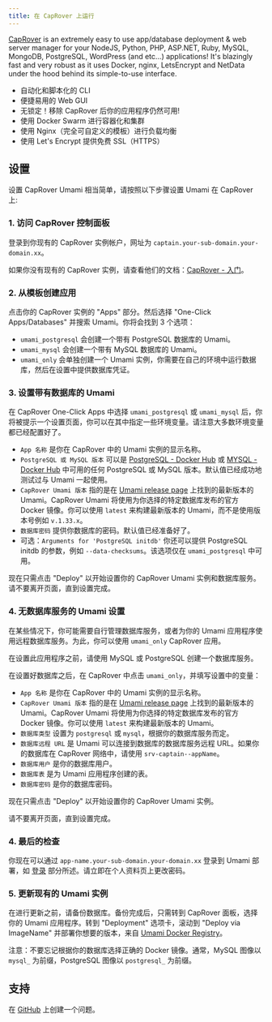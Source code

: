 ```yaml
---
title: 在 CapRover 上运行
---
```


[CapRover](https://caprover.com) is an extremely easy to use app/database deployment & web server manager for your NodeJS, Python, PHP, ASP.NET, Ruby, MySQL, MongoDB, PostgreSQL, WordPress (and etc...) applications!
It's blazingly fast and very robust as it uses Docker, nginx, LetsEncrypt and NetData under the hood behind its simple-to-use interface.

- 自动化和脚本化的 CLI
- 便捷易用的 Web GUI
- 无锁定！移除 CapRover 后你的应用程序仍然可用!
- 使用 Docker Swarm 进行容器化和集群
- 使用 Nginx（完全可自定义的模板）进行负载均衡
- 使用 Let's Encrypt 提供免费 SSL（HTTPS）

## 设置

设置 CapRover Umami 相当简单，请按照以下步骤设置 Umami 在 CapRover 上:

### 1. 访问 CapRover 控制面板

登录到你现有的 CapRover 实例帐户，网址为 `captain.your-sub-domain.your-domain.xx`。

如果你没有现有的 CapRover 实例，请查看他们的文档：[CapRover - 入门](https://caprover.com/docs/get-started.html)。

### 2. 从模板创建应用

点击你的 CapRover 实例的 "Apps" 部分。然后选择 "One-Click Apps/Databases" 并搜索 Umami。你将会找到 3 个选项：

- `umami_postgresql` 会创建一个带有 PostgreSQL 数据库的 Umami。
- `umami_mysql` 会创建一个带有 MySQL 数据库的 Umami。
- `umami_only` 会单独创建一个 Umami 实例，你需要在自己的环境中运行数据库，然后在设置中提供数据库凭证。

### 3. 设置带有数据库的 Umami

在 CapRover One-Click Apps 中选择 `umami_postgresql` 或 `umami_mysql` 后，你将被提示一个设置页面，你可以在其中指定一些环境变量。请注意大多数环境变量都已经配置好了。

- `App 名称` 是你在 CapRover 中的 Umami 实例的显示名称。
- `PostgreSQL 或 MySQL 版本` 可以是 [PostgreSQL - Docker Hub](https://hub.docker.com/_/postgres) 或 [MYSQL - Docker Hub](https://hub.docker.com/_/mysql) 中可用的任何 PostgreSQL 或 MySQL 版本。默认值已经成功地测试过与 Umami 一起使用。
- `CapRover Umami 版本` 指的是在 [Umami release page](https://github.com/umami-software/umami/releases) 上找到的最新版本的 Umami。CapRover Umami 将使用为你选择的特定数据库发布的官方 Docker 镜像。你可以使用 `latest` 来构建最新版本的 Umami，而不是使用版本号例如 `v.1.33.x`。
- `数据库密码` 提供你数据库的密码。默认值已经准备好了。
- 可选：`Arguments for 'PostgreSQL initdb'` 你还可以提供 PostgreSQL initdb 的参数，例如 `--data-checksums`。该选项仅在 `umami_postgresql` 中可用。

现在只需点击 "Deploy" 以开始设置你的 CapRover Umami 实例和数据库服务。请不要离开页面，直到设置完成。

### 4. 无数据库服务的 Umami 设置

在某些情况下，你可能需要自行管理数据库服务，或者为你的 Umami 应用程序使用远程数据库服务。为此，你可以使用 `umami_only` CapRover 应用。

在设置此应用程序之前，请使用 MySQL 或 PostgreSQL 创建一个数据库服务。

在设置好数据库之后，在 CapRover 中点击 `umami_only`，并填写设置中的变量：

- `App 名称` 是你在 CapRover 中的 Umami 实例的显示名称。
- `CapRover Umami 版本` 指的是在 [Umami release page](https://github.com/umami-software/umami/releases) 上找到的最新版本的 Umami。CapRover Umami 将使用为你选择的特定数据库发布的官方 Docker 镜像。你可以使用 `latest` 来构建最新版本的 Umami。
- `数据库类型` 设置为 `postgresql` 或 `mysql`，根据你的数据库服务而定。
- `数据库远程 URL` 是 Umami 可以连接到数据库的数据库服务远程 URL。如果你的数据库在 CapRover 网络中，请使用 `srv-captain--appName`。
- `数据库用户` 是你的数据库用户。
- `数据库表` 是为 Umami 应用程序创建的表。
- `数据库密码` 是你的数据库密码。

现在只需点击 "Deploy" 以开始设置你的 CapRover Umami 实例。

请不要离开页面，直到设置完成。

### 4. 最后的检查

你现在可以通过 `app-name.your-sub-domain.your-domain.xx` 登录到 Umami 部署，如 [登录](/docs/login) 部分所述。请立即在个人资料页上更改密码。

### 5. 更新现有的 Umami 实例

在进行更新之前，请备份数据库。备份完成后，只需转到 CapRover 面板，选择你的 Umami 应用程序。转到 "Deployment" 选项卡，滚动到 "Deploy via ImageName" 并部署你想要的版本，来自 [Umami Docker Registry](https://github.com/umami-software/umami/pkgs/container/umami)。

注意：不要忘记根据你的数据库选择正确的 Docker 镜像。通常，MySQL 图像以 `mysql_` 为前缀，PostgreSQL 图像以 `postgresql_` 为前缀。

## 支持

在 [GitHub](https://github.com/caprover/one-click-apps/issues) 上创建一个问题。
